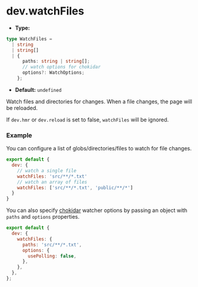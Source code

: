 # dev.watchFiles

- **Type:**

```ts
type WatchFiles =
  | string
  | string[]
  | {
      paths: string | string[];
      // watch options for chokidar
      options?: WatchOptions;
    };
```

- **Default:** `undefined`

Watch files and directories for changes. When a file changes, the page will be reloaded.

If `dev.hmr` or `dev.reload` is set to false, `watchFiles` will be ignored.

### Example

You can configure a list of globs/directories/files to watch for file changes.

```js
export default {
  dev: {
    // watch a single file
    watchFiles: 'src/**/*.txt'
    // watch an array of files
    watchFiles: ['src/**/*.txt', 'public/**/*']
  }
}
```

You can also specify [chokidar](https://github.com/paulmillr/chokidar#api) watcher options by passing an object with `paths` and `options` properties.

```js
export default {
  dev: {
    watchFiles: {
      paths: 'src/**/*.txt',
      options: {
        usePolling: false,
      },
    },
  },
};
```
